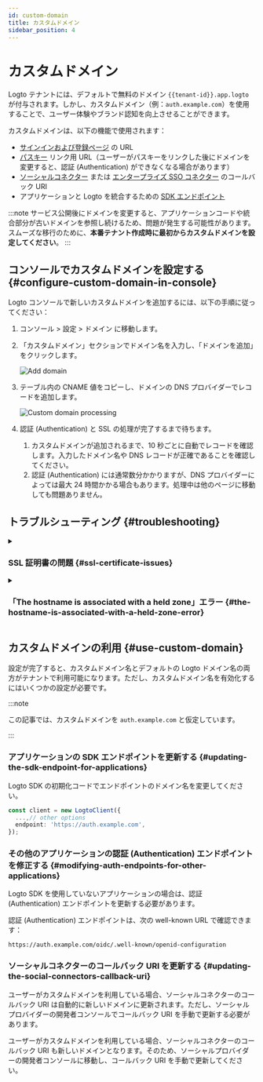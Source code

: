 ```yaml
---
id: custom-domain
title: カスタムドメイン
sidebar_position: 4
---
```


# カスタムドメイン

Logto テナントには、デフォルトで無料のドメイン `{{tenant-id}}.app.logto` が付与されます。しかし、カスタムドメイン（例：`auth.example.com`）を使用することで、ユーザー体験やブランド認知を向上させることができます。

カスタムドメインは、以下の機能で使用されます：

- [サインインおよび登録ページ](/end-user-flows/sign-up-and-sign-in) の URL
- [パスキー](/end-user-flows/mfa/webauthn) リンク用 URL（ユーザーがパスキーをリンクした後にドメインを変更すると、認証 (Authentication) ができなくなる場合があります）
- [ソーシャルコネクター](/connectors/social-connectors) または [エンタープライズ SSO コネクター](/connectors/enterprise-connectors) のコールバック URI
- アプリケーションと Logto を統合するための [SDK エンドポイント](/integrate-logto/application-data-structure#openid-provider-configuration-endpoint)

:::note
サービス公開後にドメインを変更すると、アプリケーションコードや統合部分が古いドメインを参照し続けるため、問題が発生する可能性があります。スムーズな移行のために、**本番テナント作成時に最初からカスタムドメインを設定してください**。
:::

## コンソールでカスタムドメインを設定する \{#configure-custom-domain-in-console}

Logto コンソールで新しいカスタムドメインを追加するには、以下の手順に従ってください：

1. <CloudLink to="/tenant-settings/domains">コンソール > 設定 > ドメイン</CloudLink> に移動します。
2. 「カスタムドメイン」セクションでドメイン名を入力し、「ドメインを追加」をクリックします。

   <img src="/img/assets/custom-domain-section.jpeg" alt="Add domain" />

3. テーブル内の CNAME 値をコピーし、ドメインの DNS プロバイダーでレコードを追加します。

   <img src="/img/assets/custom-domain-processing.jpeg" alt="Custom domain processing" />

4. 認証 (Authentication) と SSL の処理が完了するまで待ちます。
   1. カスタムドメインが追加されるまで、10 秒ごとに自動でレコードを確認します。入力したドメイン名や DNS レコードが正確であることを確認してください。
   2. 認証 (Authentication) には通常数分かかりますが、DNS プロバイダーによっては最大 24 時間かかる場合もあります。処理中は他のページに移動しても問題ありません。

## トラブルシューティング \{#troubleshooting}

<details>
<summary>

### SSL 証明書の問題 \{#ssl-certificate-issues}

</summary>

カスタムドメイン設定時に SSL 証明書の問題が発生した場合、DNS 設定の CAA レコードが原因である可能性があります。CAA レコードは、どの認証局 (CA) がドメインの証明書を発行できるかを指定します。CAA レコードを使用している場合は、Logto で SSL 証明書を発行できるように「letsencrypt.org」と「pki.goog」の両方を許可する必要があります。

CAA レコードに関連する SSL 証明書の問題のトラブルシューティングと解決方法については、[Cloudflare のドキュメント](https://developers.cloudflare.com/ssl/edge-certificates/caa-records/) を参照してください。

</details>

<details>
<summary>

### 「The hostname is associated with a held zone」エラー \{#the-hostname-is-associated-with-a-held-zone-error}

</summary>

カスタムドメイン追加時に「The hostname is associated with a held zone, please contact the owner to have the hold removed」というエラーメッセージが表示された場合、そのドメインがすでに Cloudflare ゾーンにあり、「Zone Hold」ステータスになっていることを意味します。詳細は [Cloudflare のドキュメント](https://developers.cloudflare.com/fundamentals/setup/account/account-security/zone-holds/) をご覧ください。

この問題を解決するには、ゾーンホールドを解除する必要があります。Cloudflare での解除方法については上記リンクを参照してください。

</details>

## カスタムドメインの利用 \{#use-custom-domain}

設定が完了すると、カスタムドメイン名とデフォルトの Logto ドメイン名の両方がテナントで利用可能になります。ただし、カスタムドメイン名を有効化するにはいくつかの設定が必要です。

:::note

この記事では、カスタムドメインを `auth.example.com` と仮定しています。

:::

### アプリケーションの SDK エンドポイントを更新する \{#updating-the-sdk-endpoint-for-applications}

Logto SDK の初期化コードでエンドポイントのドメイン名を変更してください。

```typescript
const client = new LogtoClient({
  ...,// other options
  endpoint: 'https://auth.example.com',
});
```

### その他のアプリケーションの認証 (Authentication) エンドポイントを修正する \{#modifying-auth-endpoints-for-other-applications}

Logto SDK を使用していないアプリケーションの場合は、認証 (Authentication) エンドポイントを更新する必要があります。

認証 (Authentication) エンドポイントは、次の well-known URL で確認できます：

```
https://auth.example.com/oidc/.well-known/openid-configuration
```

### ソーシャルコネクターのコールバック URI を更新する \{#updating-the-social-connectors-callback-uri}

ユーザーがカスタムドメインを利用している場合、ソーシャルコネクターのコールバック URI は自動的に新しいドメインに更新されます。ただし、ソーシャルプロバイダーの開発者コンソールでコールバック URI を手動で更新する必要があります。

ユーザーがカスタムドメインを利用している場合、ソーシャルコネクターのコールバック URI も新しいドメインとなります。そのため、ソーシャルプロバイダーの開発者コンソールに移動し、コールバック URI を手動で更新してください。
